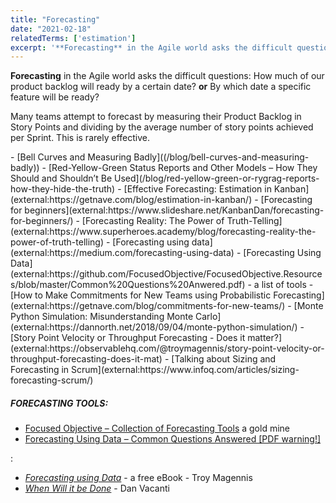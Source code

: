 ```yaml
---
title: "Forecasting"
date: "2021-02-18"
relatedTerms: ['estimation']
excerpt: '**Forecasting** in the Agile world asks the difficult questions: How much of our product'
---
```


**Forecasting** in the Agile world asks the difficult questions: How much of our product backlog will ready by a certain date? **or** By which date a specific feature will be ready?

Many teams attempt to forecast by measuring their Product Backlog in Story Points and dividing by the average number of story points achieved per Sprint. This is rarely effective.

<LinkList heading = "Agile Pain Relief Blog Entries">
- [Bell Curves and Measuring Badly]((/blog/bell-curves-and-measuring-badly))
- [Red-Yellow-Green Status Reports and Other Models – How They Should and Shouldn’t Be Used](/blog/red-yellow-green-or-rygrag-reports-how-they-hide-the-truth)
</LinkList>

<HighlightBox heading="Resource Links" variant="resourceLinks">
- [Effective Forecasting: Estimation in Kanban](external:https://getnave.com/blog/estimation-in-kanban/)
- [Forecasting for beginners](external:https://www.slideshare.net/KanbanDan/forecasting-for-beginners/)
- [Forecasting Reality: The Power of Truth-Telling](external:https://www.superheroes.academy/blog/forecasting-reality-the-power-of-truth-telling)
- [Forecasting using data](external:https://medium.com/forecasting-using-data)
- [Forecasting Using Data](external:https://github.com/FocusedObjective/FocusedObjective.Resources/blob/master/Common%20Questions%20Anwered.pdf) - a list of tools
- [How to Make Commitments for New Teams using Probabilistic Forecasting](external:https://getnave.com/blog/commitments-for-new-teams/)
- [Monte Python Simulation: Misunderstanding Monte Carlo](external:https://dannorth.net/2018/09/04/monte-python-simulation/)
- [Story Point Velocity or Throughput Forecasting - Does it matter?](external:https://observablehq.com/@troymagennis/story-point-velocity-or-throughput-forecasting-does-it-mat)
- [Talking about Sizing and Forecasting in Scrum](external:https://www.infoq.com/articles/sizing-forecasting-scrum/)

##### FORECASTING TOOLS:

- [Focused Objective – Collection of Forecasting Tools](external:https://github.com/FocusedObjective/FocusedObjective.Resources/tree/master/Spreadsheets) a gold mine
- [Forecasting Using Data – Common Questions Answered \[PDF warning!\]](https://github.com/FocusedObjective/FocusedObjective.Resources/blob/master/Common%20Questions%20Anwered.pdf)
</HighlightBox>

<HighlightBox heading="Related Books" variant="relatedBooks">:

- [_Forecasting using Data_](external:https://medium.com/forecasting-using-data) - a free eBook - Troy Magennis
- [_When Will it be Done_](external:https://leanpub.com/whenwillitbedone) - Dan Vacanti
</HighlightBox>
